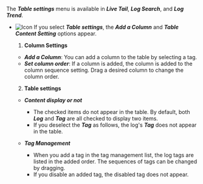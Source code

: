   The **_Table settings_** menu is available in **_Live Tail_**, **_Log Search_**, and **_Log Trend_**. 

- ![Icon](/img/ic-setting.svg) If you select **_Table settings_**, the **_Add a Column_** and **_Table Content Setting_** options appear. 

  <ImgLang img='log-table-contents-options.png' desc='Log table setting'/>

  1. **Column Settings** 

  - **_Add a Column_**: You can add a column to the table by selecting a tag.
  - **_Set column order_**: If a column is added, the column is added to the column sequence setting. Drag a desired column to change the column order.

  2. **Table settings**

  <ImgLang img='log-table-contents.png' desc='Log Table Content Setting'/>

  - **_Content display or not_**

    - The checked items do not appear in the table. By default, both **_Log_** and **_Tag_** are all checked to display two items.
    - If you deselect the **_Tag_** as follows, the log's **_Tag_** does not appear in the table.
      <ImgLang img='log-table-contents-remove-tag.png' desc='Log table tag invisible'/>

  - **_Tag Management_**

    - When you add a tag in the tag management list, the log tags are listed in the added order. The sequences of tags can be changed by dragging.
    - If you disable an added tag, the disabled tag does not appear. 
